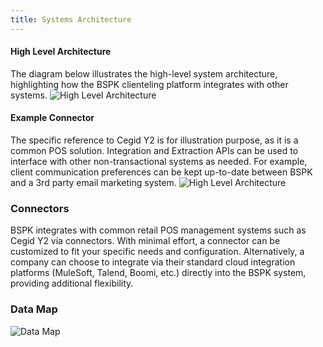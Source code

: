 ```yaml
---
title: Systems Architecture
---
```


#### High Level Architecture
The diagram below illustrates the high-level system architecture, highlighting how the BSPK clienteling platform integrates with other systems.
![High Level Architecture](/images/highlevel-architecture.drawio.png)


#### Example Connector
The specific reference to Cegid Y2 is for illustration purpose, as it is a common POS solution. Integration and Extraction APIs can be used to interface with other non-transactional systems as needed. For example, client communication preferences can be kept up-to-date between BSPK and a 3rd party email marketing system.
![High Level Architecture](/images/system-architecture.drawio.png)


### Connectors 

BSPK integrates with common retail POS management systems such as Cegid Y2 via connectors. With minimal effort, a connector can be customized to fit your specific needs and configuration. Alternatively, a company can choose to integrate via their standard cloud integration platforms (MuleSoft, Talend, Boomi, etc.) directly into the BSPK system, providing additional flexibility.

### Data Map 

![Data Map](/images/data-map.drawio.png)
 

